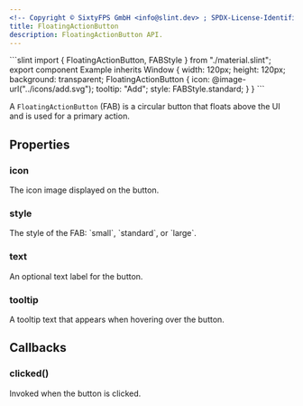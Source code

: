 ```yaml
---
<!-- Copyright © SixtyFPS GmbH <info@slint.dev> ; SPDX-License-Identifier: MIT -->
title: FloatingActionButton
description: FloatingActionButton API.
---
```



<CodeSnippetMD imagePath="" noScreenShot scale="3" imageWidth="300" imageHeight="200" imageAlt="">
```slint
import { FloatingActionButton, FABStyle } from "./material.slint";
export component Example inherits Window {
    width: 120px;
    height: 120px;
    background: transparent;
    FloatingActionButton {
        icon: @image-url("../icons/add.svg");
        tooltip: "Add";
        style: FABStyle.standard;
    }
}
```
</CodeSnippetMD>

A `FloatingActionButton` (FAB) is a circular button that floats above the UI and is used for a primary action.

## Properties

### icon
<SlintProperty propName="icon" typeName="image">
The icon image displayed on the button.
</SlintProperty>

### style
<SlintProperty propName="style" typeName="enum" enumName="FABStyle">
The style of the FAB: `small`, `standard`, or `large`.
</SlintProperty>

### text
<SlintProperty propName="text" typeName="string">
An optional text label for the button.
</SlintProperty>

### tooltip
<SlintProperty propName="tooltip" typeName="string">
A tooltip text that appears when hovering over the button.
</SlintProperty>

## Callbacks

### clicked()
Invoked when the button is clicked.
